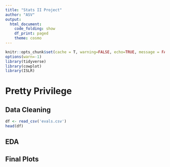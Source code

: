 ```yaml
---
title: "Stats II Project"
author: "ASV"
output:
  html_document:
    code_folding: show
    df_print: paged
    theme: cosmo
---
```


```r
knitr::opts_chunk$set(cache = T, warning=FALSE, echo=TRUE, message = FALSE)
options(warn=-1)
library(tidyverse)
library(cowplot)
library(ISLR)
```

# Pretty Privilege {.tabset}  
 
## Data Cleaning
```r
df <- read_csv('evals.csv') 
head(df)
```

## EDA

## Final Plots